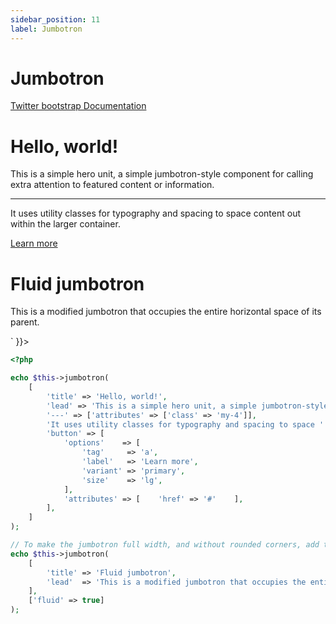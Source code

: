 ```yaml
---
sidebar_position: 11
label: Jumbotron
---
```



# Jumbotron

[Twitter bootstrap Documentation](https://getbootstrap.com/docs/4.5/components/jumbotron/)

<Tabs>
<TabItem value="result" label="Result" default>
  <HtmlCode bootstrapVersion="4.5">
      <div dangerouslySetInnerHTML={{ __html: `<div class="jumbotron">
    <h1 class="display-4">Hello, world!</h1>
    <p class="lead">This is a simple hero unit, a simple jumbotron-style component for calling extra attention to featured content or information.</p>
    <hr class="my-4"></hr>
    <p>It uses utility classes for typography and spacing to space content out within the larger container.</p>
    <a href="#" class="btn btn-lg btn-primary" role="button">Learn more</a>
</div>
<div class="jumbotron jumbotron-fluid">
    <div class="container">
        <h1 class="display-4">Fluid jumbotron</h1>
        <p class="lead">This is a modified jumbotron that occupies the entire horizontal space of its parent.</p>
    </div>
</div>` }}></div>
  </HtmlCode>
</TabItem>
<TabItem value="source" label="Source">

```php
<?php

echo $this->jumbotron(
    [
        'title' => 'Hello, world!',
        'lead' => 'This is a simple hero unit, a simple jumbotron-style component '.'for calling extra attention to featured content or information.',
        '---' => ['attributes' => ['class' => 'my-4']],
        'It uses utility classes for typography and spacing to space '.'content out within the larger container.',
        'button' => [
            'options'    => [
                'tag'     => 'a',
                'label'   => 'Learn more',
                'variant' => 'primary',
                'size'    => 'lg',
            ],
            'attributes' => [    'href' => '#'    ],
        ],
    ]
);

// To make the jumbotron full width, and without rounded corners, add the option fluid
echo $this->jumbotron(
    [
        'title' => 'Fluid jumbotron',
        'lead'  => 'This is a modified jumbotron that occupies the entire horizontal space of its parent.',
    ],
    ['fluid' => true]
);

```

</TabItem>
</Tabs>

